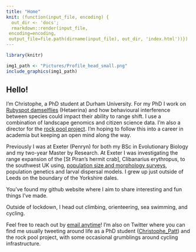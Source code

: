 ```yaml
---
title: "Home"
knit: (function(input_file, encoding) {
  out_dir <- 'docs';
  rmarkdown::render(input_file,
 encoding=encoding,
 output_file=file.path(dirname(input_file), out_dir, 'index.html'))})
---
```

```r
library(knitr)
```

```r
img1_path <- "Pictures/Profile_head_small.png"
include_graphics(img1_path)
```

## Hello!

I'm Christophe, a PhD student at Durham University. For my PhD I work on [Rubyspot damselflies](https://www.inaturalist.org/projects/smoky-rubyspots) (Hetaerina) and how behavioural interference between species could impact their ability to range shift. I use a combination of landscape genomics and citizen science data. I'm also a director for the [rock pool project](https://www.therockpoolproject.co.uk/). I'm hoping to follow this into a career in academia but keeping an open mind along the way.

Previously I was at Exeter (Penryn) for both my BSc in Evolutionary Biology and my two-year Master by Research. At Exeter I was investigating the range expansion of the [St Piran’s hermit crab], Clibanarius erythropus, to the southwest UK using, [population size and morphology surveys](https://mbr.biomedcentral.com/articles/10.1186/s41200-020-00186-1), population genetics and larval dispersal models. I grew up just outside of Leeds on the boundary of the Yorkshire dales.

You've found my github website where I aim to share interesting and fun things I've made.

Outside of lockdown, I head out climbing, orienteering, sea swimming, and cycling.

Feel free to reach out by [email anytime](http://www.conservationecology.org/christophe-patterson.html)! I'm also on Twitter where you can find me usually tweeting around life as a PhD student ([Christophe_Patt ](https://twitter.com/Christophe_Patt)) and the rock pool project, with some occasional grumblings around cycling infrastructure.